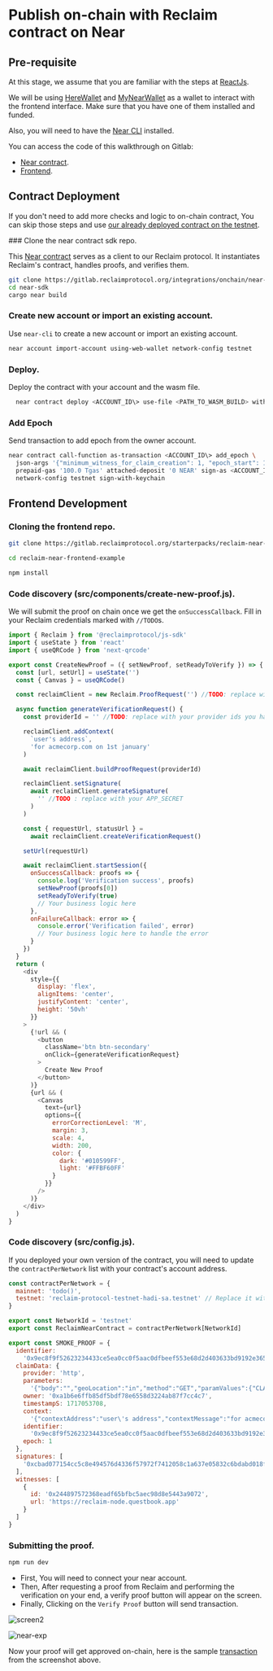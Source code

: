 
# Publish on-chain with Reclaim contract on Near

## Pre-requisite

At this stage, we assume that you are familiar with the steps at [ReactJs](/react).

We will be using [HereWallet](https://www.herewallet.app/) and [MyNearWallet](https://www.mynearwallet.com/) as a wallet to interact with the frontend interface. Make sure that you have one of them installed and funded.

Also, you will need to have the [Near CLI](https://docs.near.org/tools/near-cli-rs) installed.

You can access the code of this walkthrough on Gitlab:

- [Near contract](https://gitlab.reclaimprotocol.org/integrations/onchain/near-sdk).
- [Frontend](https://gitlab.reclaimprotocol.org/starterpacks/reclaim-near-example).

## Contract Deployment

If you don't need to add more checks and logic to on-chain contract, You can skip those steps and use [our already deployed contract on the testnet](https://explorer.testnet.near.org/accounts/reclaim-protocol-testnet-hadi-sa.testnet).

<Steps>
### Clone the near contract sdk repo.

This [Near contract](https://gitlab.reclaimprotocol.org/integrations/onchain/near-sdk) serves as a client to our Reclaim protocol. It instantiates Reclaim's contract, handles proofs, and verifies them.

```bash copy
git clone https://gitlab.reclaimprotocol.org/integrations/onchain/near-sdk
cd near-sdk
cargo near build
```

### Create new account or import an existing account.

Use `near-cli` to create a new account or import an existing account.

```bash copy
near account import-account using-web-wallet network-config testnet
```

### Deploy.

Deploy the contract with your account and the wasm file.

```bash copy
  near contract deploy <ACCOUNT_ID\> use-file <PATH_TO_WASM_BUILD> with-init-call init text-args '' prepaid-gas '100.0 Tgas' attached-deposit '0 NEAR' network-config testnet sign-with-keychain send
```

### Add Epoch

Send transaction to add epoch from the owner account.

```bash copy
near contract call-function as-transaction <ACCOUNT_ID\> add_epoch \
  json-args '{"minimum_witness_for_claim_creation": 1, "epoch_start": 1717429000, "epoch_end": 1817429000, "witnesses": [{"address": "244897572368eadf65bfbc5aec98d8e5443a9072", "host": "reclaim.testnet"}]}' \
  prepaid-gas '100.0 Tgas' attached-deposit '0 NEAR' sign-as <ACCOUNT_ID\> \
  network-config testnet sign-with-keychain

```

</Steps>

## Frontend Development

<Steps>

### Cloning the frontend repo.

```bash
git clone https://gitlab.reclaimprotocol.org/starterpacks/reclaim-near-example

cd reclaim-near-frontend-example

npm install
```

### Code discovery (src/components/create-new-proof.js).

We will submit the proof on chain once we get the `onSuccessCallback`. Fill in your Reclaim credentials marked with `//TODO`s.

```js copy showLineNumbers {33-38}
import { Reclaim } from '@reclaimprotocol/js-sdk'
import { useState } from 'react'
import { useQRCode } from 'next-qrcode'

export const CreateNewProof = ({ setNewProof, setReadyToVerify }) => {
  const [url, setUrl] = useState('')
  const { Canvas } = useQRCode()

  const reclaimClient = new Reclaim.ProofRequest('') //TODO: replace with your applicationId

  async function generateVerificationRequest() {
    const providerId = '' //TODO: replace with your provider ids you had selected while creating the application

    reclaimClient.addContext(
      `user's address`,
      'for acmecorp.com on 1st january'
    )

    await reclaimClient.buildProofRequest(providerId)

    reclaimClient.setSignature(
      await reclaimClient.generateSignature(
        '' //TODO : replace with your APP_SECRET
      )
    )

    const { requestUrl, statusUrl } =
      await reclaimClient.createVerificationRequest()

    setUrl(requestUrl)

    await reclaimClient.startSession({
      onSuccessCallback: proofs => {
        console.log('Verification success', proofs)
        setNewProof(proofs[0])
        setReadyToVerify(true)
        // Your business logic here
      },
      onFailureCallback: error => {
        console.error('Verification failed', error)
        // Your business logic here to handle the error
      }
    })
  }
  return (
    <div
      style={{
        display: 'flex',
        alignItems: 'center',
        justifyContent: 'center',
        height: '50vh'
      }}
    >
      {!url && (
        <button
          className='btn btn-secondary'
          onClick={generateVerificationRequest}
        >
          Create New Proof
        </button>
      )}
      {url && (
        <Canvas
          text={url}
          options={{
            errorCorrectionLevel: 'M',
            margin: 3,
            scale: 4,
            width: 200,
            color: {
              dark: '#010599FF',
              light: '#FFBF60FF'
            }
          }}
        />
      )}
    </div>
  )
}
```

### Code discovery (src/config.js).

If you deployed your own version of the contract, you will need to update the `contractPerNetwork`
list with your contract's account address.

```js copy showLineNumbers {3}
const contractPerNetwork = {
  mainnet: 'todo()',
  testnet: 'reclaim-protocol-testnet-hadi-sa.testnet' // Replace it with your contract's account address
}

export const NetworkId = 'testnet'
export const ReclaimNearContract = contractPerNetwork[NetworkId]

export const SMOKE_PROOF = {
  identifier:
    '0x9ec8f9f52623234433ce5ea0cc0f5aac0dfbeef553e68d2d403633bd9192e365',
  claimData: {
    provider: 'http',
    parameters:
      '{"body":"","geoLocation":"in","method":"GET","paramValues":{"CLAIM_DATA":"76561199614512180"},"responseMatches":[{"type":"contains","value":"_steamid\\">Steam ID: {{CLAIM_DATA}}</div>"}],"responseRedactions":[{"jsonPath":"","regex":"_steamid\\">Steam ID: (.*)</div>","xPath":"id(\\"responsive_page_template_content\\")/div[@class=\\"page_header_ctn\\"]/div[@class=\\"page_content\\"]/div[@class=\\"youraccount_steamid\\"]"}],"url":"https://store.steampowered.com/account/"}',
    owner: '0xa1b6e6ffb85df5bdf78e6558d3224ab87f7cc4c7',
    timestampS: 1717053708,
    context:
      '{"contextAddress":"user\'s address","contextMessage":"for acmecorp.com on 1st january","extractedParameters":{"CLAIM_DATA":"76561199614512180"},"providerHash":"0x5f5312e27124dc7605f70a7d884e169049679b93f91c137b4d18a8569d825900"}',
    identifier:
      '0x9ec8f9f52623234433ce5ea0cc0f5aac0dfbeef553e68d2d403633bd9192e365',
    epoch: 1
  },
  signatures: [
    '0xcbad077154cc5c8e494576d4336f57972f7412058c1a637e05832c6bdabd018f4da18ad973f29553921d7d030370032addac1159146b77ec6cc5dab4133ffec01c'
  ],
  witnesses: [
    {
      id: '0x244897572368eadf65bfbc5aec98d8e5443a9072',
      url: 'https://reclaim-node.questbook.app'
    }
  ]
}
```

### Submitting the proof.

```bash
npm run dev
```

- First, You will need to connect your near account.
- Then, After requesting a proof from Reclaim and performing the verification on your end, a verify proof button will appear on the screen.
- Finally, Clicking on the `Verify Proof` button will send transaction.

![screen2](/near-fe-1.jpg)

![near-exp](/near-exp.png)

Now your proof will get approved on-chain, here is the sample [transaction](https://explorer.testnet.near.org/transactions/Cwi8sSMwQzDqT818d6UFAxZjrEnMB8TNKs5RtEXDaMm4) from the screenshot above.

</Steps>
